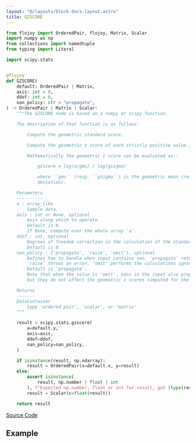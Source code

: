 ```yaml
---
layout: "@/layouts/block-docs-layout.astro"
title: GZSCORE
---
```



<PythonDocsDisplay docstring={docstring} />

```python
from flojoy import OrderedPair, flojoy, Matrix, Scalar
import numpy as np
from collections import namedtuple
from typing import Literal

import scipy.stats


@flojoy
def GZSCORE(
    default: OrderedPair | Matrix,
    axis: int = 0,
    ddof: int = 0,
    nan_policy: str = "propagate",
) -> OrderedPair | Matrix | Scalar:
    """The GZSCORE node is based on a numpy or scipy function.

    The description of that function is as follows:

        Compute the geometric standard score.

        Compute the geometric z score of each strictly positive value in the sample, relative to the geometric mean and standard deviation.

        Mathematically the geometric z score can be evaluated as::

            gzscore = log(a/gmu) / log(gsigma)

            where ``gmu`` (resp. ``gsigma``) is the geometric mean (resp. standard
            deviation).

    Parameters
    ----------
    a : array_like
        Sample data.
    axis : int or None, optional
        Axis along which to operate.
        Default is 0.
        If None, compute over the whole array 'a'.
    ddof : int, optional
        Degrees of freedom correction in the calculation of the standard deviation.
        Default is 0.
    nan_policy : {'propagate', 'raise', 'omit'}, optional
        Defines how to handle when input contains nan. 'propagate' returns nan,
        'raise' throws an error, 'omit' performs the calculations ignoring nan values.
        Default is 'propagate'.
        Note that when the value is 'omit', nans in the input also propagate to the output,
        but they do not affect the geometric z scores computed for the non-nan values.

    Returns
    -------
    DataContainer
        type 'ordered pair', 'scalar', or 'matrix'
    """

    result = scipy.stats.gzscore(
        a=default.y,
        axis=axis,
        ddof=ddof,
        nan_policy=nan_policy,
    )

    if isinstance(result, np.ndarray):
        result = OrderedPair(x=default.x, y=result)
    else:
        assert isinstance(
            result, np.number | float | int
        ), f"Expected np.number, float or int for result, got {type(result)}"
        result = Scalar(c=float(result))

    return result

```

[Source Code](https://github.com/flojoy-ai/blocks/blob/main/blocks/SCIPY/STATS/GZSCORE/GZSCORE.py)

## Example
